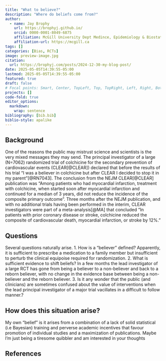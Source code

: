 ```yaml
---
title: "What to believe?"
description: "Where do beliefs come from?"
author:
  - name: Jay Brophy
    url: https://brophyj.github.io/
    orcid: 0000-0001-8049-6875
    affiliation: McGill University Dept Medince, Epidemiology & Biostatistics
    affiliation-url: https://mcgill.ca 
tags: []
categories: [Bias, RCTs]
image: preview-image.jpg
citation: 
  url: https://brophyj.com/posts/2024-12-30-my-blog-post/ 
date: 2025-05-05T14:39:55-05:00
lastmod: 2025-05-05T14:39:55-05:00
featured: true
draft: false
# Focal points: Smart, Center, TopLeft, Top, TopRight, Left, Right, BottomLeft, Bottom, BottomRight.
projects: []
code-fold: true
editor_options: 
  markdown: 
    wrap: sentence
bibliography: [bib.bib]
biblio-style: apalike
---
```


## Background

One of the reasons the public may mistrust science and scientists is the very mixed messages they may send.
The principal investigator of a large (N=7062) randomized trial of colchicine for the secondary prevention of cardiovascular events (CLEAR[@CLEAR]) declared that before the results of his trial “I was a believer in colchicine but after CLEAR I decided to stop it in my parent”[@RN7043]. The conclusion from the NEJM CLEAR[@CLEAR] publication was “Among patients who had myocardial infarction, treatment with colchicine, when started soon after myocardial infarction and continued for a median of 3 years, did not reduce the incidence of the composite primary outcome”. Three months after the NEJM publication, and with no additional trials having been performed in the interim, CLEAR investigators were part of a meta-analysis[@MA] that concluded “In patients with prior coronary disease or stroke, colchicine reduced the composite of cardiovascular death, myocardial infarction, or stroke by 12%.”

## Questions

Several questions naturally arise.
1.	How is a “believer” defined? Apparently, it is sufficient to prescribe a medication to a family member but insufficient to perturb the clinical equipoise required for randomization.
2.	What is sufficient evidence to shift beliefs? In a few months the lead investigator of a large RCT has gone from being a believer to a non-believer and back to a reborn believer, with no change in the evidence base between being a non-believer and the reborn believer. 
3.	Is it any wonder that the public (and clinicians) are sometimes confused about the value of interventions when the lead principal investigator of a major trial vacillates in a difficult to follow manner.?

## How does this situation arise? 

My own “belief” is it arises from a combination of a lack of solid statistical (i.e Bayesian) training and perverse academic incentives that favour promotion of individual studies and a maximization of publications. Maybe I’m just being a tiresome quibbler and am interested in your thoughts


## References
